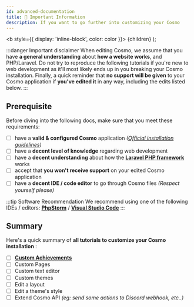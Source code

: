 ```yaml
---
id: advanced-documentation
title: 📖 Important Information
description: If you want to go further into customizing your Cosmo
---
```

  <b style={{ display: 'inline-block', color: color }}> {children} </b>
);

:::danger Important disclaimer
When editing Cosmo, we assume that you have **a general understanding** about **how a website works**, and PHP/Laravel. <Highlight color="#D33D3D">Do not try to reproduce the following tutorials if you're new to web development as it'll most likely ends up in you breaking your Cosmo installation.</Highlight>
Finally, a quick reminder that **no support will be given** to your Cosmo application if **you've edited it** in any way, including the edits listed below.
:::

## Prerequisite
Before diving into the following docs, make sure that <Highlight color="#25c2a0">you meet these requirements:</Highlight>
* [ ] have a **valid & configured Cosmo** application *([Official installation guidelines](../installation/cosmo))*
* [ ] have a **decent level of knowledge** regarding web development
* [ ] have a **decent understanding** about how the **[Laravel PHP framework](https://laravel.com/docs/8.x/readme)** works
* [ ] accept that **you won't receive support** on your edited Cosmo application
* [ ] have a **decent IDE / code editor** to go through Cosmo files *(Respect yourself please)*

:::tip Software Recommendation
We recommend using one of the following IDEs / editors: **[PhpStorm](https://www.jetbrains.com/phpstorm/)** / **[Visual Studio Code](https://code.visualstudio.com/)**
:::

## Summary
Here's a quick summary of **all tutorials to customize your Cosmo installation** :
* [ ] **[Custom Achievements](custom-achievements)**
* [ ] Custom Pages
* [ ] Custom text editor
* [ ] Custom themes
* [ ] Edit a layout
* [ ] Edit a theme's style
* [ ] Extend Cosmo API *(eg: send some actions to Discord webhook, etc..)*

